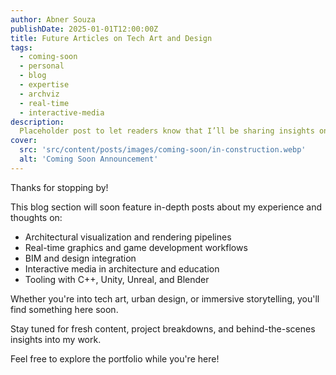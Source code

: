 ```yaml
---
author: Abner Souza
publishDate: 2025-01-01T12:00:00Z
title: Future Articles on Tech Art and Design
tags:
  - coming-soon
  - personal
  - blog
  - expertise
  - archviz
  - real-time
  - interactive-media
description:
  Placeholder post to let readers know that I’ll be sharing insights on architecture, visualization, game engines, and digital tools soon.
cover:
  src: 'src/content/posts/images/coming-soon/in-construction.webp'
  alt: 'Coming Soon Announcement'
---
```


Thanks for stopping by!

This blog section will soon feature in-depth posts about my experience and thoughts on:

- Architectural visualization and rendering pipelines
- Real-time graphics and game development workflows
- BIM and design integration
- Interactive media in architecture and education
- Tooling with C++, Unity, Unreal, and Blender

Whether you're into tech art, urban design, or immersive storytelling, you'll find something here soon.

Stay tuned for fresh content, project breakdowns, and behind-the-scenes insights into my work.

Feel free to explore the portfolio while you're here!